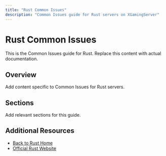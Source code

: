 ```yaml
---
title: "Rust Common Issues"
description: "Common Issues guide for Rust servers on XGamingServer"
---
```


# Rust Common Issues

This is the Common Issues guide for Rust. Replace this content with actual documentation.

## Overview

Add content specific to Common Issues for Rust servers.

## Sections

Add relevant sections for this guide.

## Additional Resources

- [Back to Rust Home](./index)
- [Official Rust Website](https://example.com)
